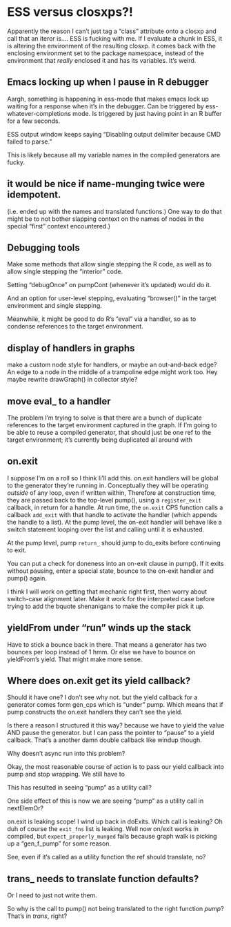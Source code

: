 
# ESS versus closxps?!

Apparently the reason I can't just tag a "class" attribute onto a closxp and call that an iteror is.... ESS is fucking with me. If I evaluate a chunk in ESS, it is altering the environment of the resulting closxp. it comes back with the enclosing environment set to the package namespace, instead of the environment that _really_ enclosed it and has its variables. It's weird.


## Emacs locking up when I pause in R debugger

Aargh, something is happening in ess-mode that makes emacs lock up waiting for a response when it's in the debugger. Can be triggered by ess-whatever-completions mode. Is triggered by just having point in an R buffer for a few seconds.

ESS output window keeps saying "Disabling output delimiter because CMD failed to parse."

This is likely because all my variable names in the compiled generators are fucky.

## it would be nice if name-munging twice were idempotent.

(i.e. ended up with the names and translated functions.) One way to do
that might be to not bother slapping context on the names of nodes in
the special "first" context encountered.)

## Debugging tools

Make some methods that allow single stepping the R code, as well as to allow single stepping the "interior" code.

Setting "debugOnce" on pumpCont (whenever it's updated) would do it.

And an option for user-level stepping, evaluating "browser()" in the
target environment and single stepping.

Meanwhile, it might be good to do R's "eval" via a handler, so as to condense references to the target environment.

## display of handlers in graphs

make a custom node style for handlers, or maybe an out-and-back edge?
An edge to a node in the middle of a trampoline edge might work too.
Hey maybe rewrite drawGraph() in collector style?

## move eval_ to a handler

The problem I'm trying to solve is that there are a bunch of duplicate references to the target environment captured in the graph. If I'm going to be able to reuse a compiled generator, that should just be one ref to the target environment; it's currently being duplicated all around with

## on.exit

I suppose I'm on a roll so I think Ii'll add this. on.exit handlers will be global to the generator they're running in. Conceptually they will be operating _outside_ of any loop, even if written within, Therefore at construction time, they are passed back to the top-level pump(), using a `register_exit` callback, in return for a handle. At run time, the `on.exit` CPS function calls a callback `add_exit` with that handle to activate the handler (which appends the handle to a list). At the pump level, the on-exit handler will behave like a switch statement looping over the list and calling until it is exhausted.

At the pump level, pump `return_` should jump to do_exits before continuing to exit.

You can put a check for doneness into an on-exit clause in pump(). If it exits without pausing, enter a special state, bounce to the on-exit handler and pump() again.

I think I will work on getting that mechanic right first, then worry about switch-case alignment later. Make it work for the interpreted case before trying to add the bquote shenanigans to make the compiler pick it up.

## yieldFrom under "run" winds up the stack

Have to stick a bounce back in there. That means a generator has two bounces per loop instead of 1 hmm. Or else we have to bounce on yieldFrom's yield. That might make more sense.

## Where does on.exit get its yield callback?

Should it have one? I don't see why not. but the yield callback for a generator comes form gen_cps which is "under" pump. Which means that if pump constructs the on.exit handlers they can't see the yield.

Is there a reason I structured it this way? because we have to yield the value AND pause the generator. but I can pass the pointer to "pause" to a yield callback. That's a another damn double callback like windup though.

Why doesn't async run into this problem?

Okay, the most reasonable course of action is to pass our yield callback into pump and stop wrapping. We still have to

This has resulted in seeing "pump" as a utility call?

One side effect of this is now we are seeing "pump" as a utility call in nextElemOr?
 
 on.exit is leaking scope! I wind up back in doExits. Which call is leaking? Oh duh of course the `exit_fns` list is leaking. Well now on/exit works in compiled, but `expect_properly_munged` fails because graph walk is picking up a "gen_f_pump" for some reason.
 
 See, even if it's called as a utility function the ref should translate, no?
 
## trans_ needs to translate function defaults?

Or I need to just not write them.

So why is the call to pump() not being translated to the right function _pump_?
That's in _trans_, right?
